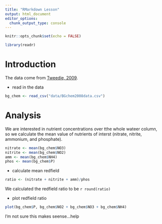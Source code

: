 ```yaml
---
title: "RMarkdown Lesson"
output: html_document
editor_options: 
  chunk_output_type: console
---
```


```r
knitr::opts_chunk$set(echo = FALSE)
```

```r
library(readr)
```

# Introduction

The data come from [Tweedie, 2009](https://doi.org/10.18739/A25T3FZ8X).

- read in the data

```r
bg_chem <- read_csv("data/BGchem2008data.csv")
```


# Analysis

We are interested in nutrient concentrations over tthe whole wateer column, so we calculate the mean value of nutrients of interst  (nitrate, nitrite, ammonium, and phosphate).

```r
nitrate <- mean(bg_chem$NO3)
nitrite <- mean(bg_chem$NO2)
amm <- mean(bg_chem$NH4)
phos <- mean(bg_chem$P)
```


- calculate mean redfield

```r
ratio <- (nitrate + nitrite + amm)/phos
```

We calculated the redfield ratio to be `r round(ratio) `

- plot redfield ratio

```r
plot(bg_chem$P, bg_chem$NO2 + bg_chem$NO3 + bg_chem$NH4)
```

I'm not sure this makes seense...help
